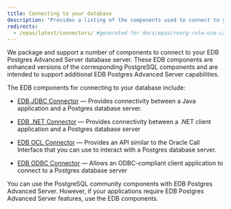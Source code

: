 ```yaml
---
title: Connecting to your database
description: "Provides a listing of the components used to connect to your EDB Postgres Advanced Server database server"
redirects:
  - /epas/latest/connectors/ #generated for docs/epas/reorg-role-use-case-mode
---
```


We package and support a number of components to connect to your EDB Postgres Advanced Server database server. These EDB components are enhanced versions of the corresponding PostgreSQL components and are intended to support additional EDB Postgres Advanced Server capabilities.     

The EDB components for connecting to your database include:

- [EDB JDBC Connector](/jdbc_connector/latest/) &mdash; Provides connectivity between a Java application and a Postgres database server. 

- [EDB .NET Connector](/net_connector/latest/) &mdash; Provides connectivity between a .NET client application and a Postgres database server

- [EDB OCL Connector](/jdbc_connector/latest/) &mdash; Provides an API similar to the Oracle Call Interface that you can use to interact with a Postgres database server.

- [EDB ODBC Connector](/odbc_connector/latest/) &mdash; Allows an ODBC-compliant client application to connect to a Postgres database server

You can use the PostgreSQL community components with EDB Postgres Advanced Server. However, if your applications require EDB Postgres Advanced Server features, use the EDB components.


